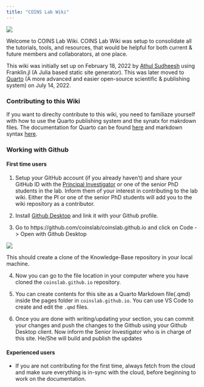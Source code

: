 ```yaml
---
title: "COINS Lab Wiki"
---
```

![](/img/headerhome.jpeg)


Welcome to COINS Lab Wiki. COINS Lab Wiki was setup to consolidate all the tutorials, tools, and resources, that would be helpful for both current & future members and collaborators, at one place. 

This wiki was initially set up on February 18, 2022 by [Athul Sudheesh](https://athulsudheesh.com/) using Franklin.jl (A Julia based static site generator). This was later moved to [Quarto](https://quarto.org/) (A more advanced and easier open-source scientific & publishing system) on July 14, 2022.

### Contributing to this Wiki

If you want to direclty contribute to this wiki, you need to familiaze yourself with how to use the Quarto publishing system and the synatx for makrdown files. The documentation for Quarto can be found [here](https://quarto.org/docs/get-started/) and markdown syntax [here](https://www.markdownguide.org/cheat-sheet/).

### Working with Github 

#### First time users 

1. Setup your GitHub account (if you already haven't) and share your GitHub ID with the [Principal Investigator](https://github.com/rmgconsult) or one of the senior PhD students in the lab. Inform them of your interest in contributing to the lab wiki. Either the PI or one of the senior PhD students will add you to the wiki repository as a contributor.

2. Install [Github Desktop](https://desktop.github.com/) and link it with your Github profile.

3. Go to https://github.com/coinslab/coinslab.github.io and click on Code -> Open with Github Desktop 

![](/img/github-download.jpg)

This should create a clone of the Knowledge-Base repository in your local machine.

4. Now you can go to the file location in your computer where you have cloned the `coinslab.github.io` repository.

5. You can create contents for this site as a Quarto Markdown file(.qmd) inside the pages folder in `coinslab.github.io`. You can use VS Code to create and edit the `.qmd` files.

6. Once you are done with writing/updating your section, you can commit your changes and push the changes to the Github using your Github Desktop client. Now inform the Senior Investigator who is in charge of this site. He/She will build and publish the updates

#### Experienced users 
- If you are not contributing for the first time, always fetch from the cloud and make sure everything is in-sync with the cloud, before beginning to work on the documentation.